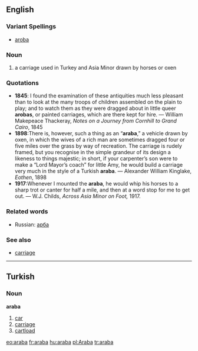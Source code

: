 ==English==
===Variant Spellings===
*[[aroba]]
===Noun===
#a carriage used in Turkey and Asia Minor drawn by horses or oxen
===Quotations===
*'''1845''': I found the examination of these antiquities much less pleasant than to look at the many troops of children assembled on the plain to play; and to watch them as they were dragged about in little queer '''arobas''', or painted carriages, which are there kept for hire. &mdash; William Makepeace Thackeray, ''Notes on a Journey from Cornhill to Grand Cairo'', 1845
*'''1898''':There is, however, such a thing as an “'''araba''',” a vehicle drawn by oxen, in which the wives of a rich man are sometimes dragged four or five miles over the grass by way of recreation. The carriage is rudely framed, but you recognise in the simple grandeur of its design a likeness to things majestic; in short, if your carpenter’s son were to make a “Lord Mayor’s coach” for little Amy, he would build a carriage very much in the style of a Turkish '''araba'''. &mdash; Alexander William Kinglake, ''Eothen'', 1898
*'''1917''':Whenever I mounted the '''araba''', he would whip his horses to a sharp trot or canter for half a mile, and then at a word stop for me to get out. &mdash; W.J. Childs, ''Across Asia Minor on Foot,'' 1917. 

===Related words===
*Russian: [[арба]]

===See also===
*[[carriage]]

----
==Turkish==
===Noun===
'''araba'''

#[[car]]
#[[carriage]]
#[[cartload]]

[[eo:araba]]
[[fr:araba]]
[[hu:araba]]
[[pl:Araba]]
[[tr:araba]]